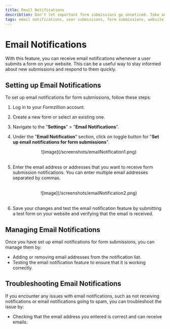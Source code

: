 ```yaml
---
title: Email Notifications
describtion: Don't let important form submissions go unnoticed. Take advantage of our form submission email notifications to streamline your workflow, enhance your customer service, and ensure efficient management of user data. Stay informed, stay responsive, and provide an exceptional user experience with our convenient email notification feature.
tags: email notifications, user submissions, form submissions, website forms, new submissions, stay informed, respond quickly, docs, forms, submission, automate, backend, opensource, integrations, formzillion
---
```


# Email Notifications

With this feature, you can receive email notifications whenever a user submits a form on your website. This can be a useful way to stay informed about new submissions and respond to them quickly.

## Setting up Email Notifications

To set up email notifications for form submissions, follow these steps:

1. Log in to your Formzillion account.
2. Create a new form or select an existing one.
3. Navigate to the "**Settings**" > "**Email Notifications**".
4. Under the "**Email Notification**" section, click on toggle button for "**Set up email notifications for form submissions**".
   <br />
   <center>![image](/screenshots/emailNotification1.png)</center>
   <br />
5. Enter the email address or addresses that you want to receive form submission notifications. You can enter multiple email addresses separated by commas.

   <br />
   <center>![image](/screenshots/emailNotification2.png)</center>
   <br />

6. Save your changes and test the email notification feature by submitting a test form on your website and verifying that the email is received.

## Managing Email Notifications

Once you have set up email notifications for form submissions, you can manage them by:

- Adding or removing email addresses from the notification list.
- Testing the email notification feature to ensure that it is working correctly.

## Troubleshooting Email Notifications

If you encounter any issues with email notifications, such as not receiving notifications or email notifications going to spam, you can troubleshoot the issue by:

- Checking that the email address you entered is correct and can receive emails.
